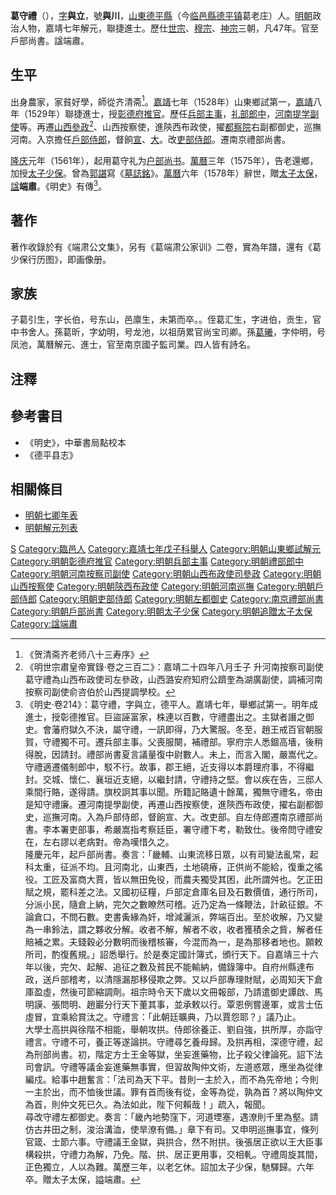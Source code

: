 {{明清人物信息框
| 姓名 = 葛守禮
| 原名 =
| 圖片名稱= 
| 圖片大小 =
| 圖片說明 = 
| 最高職務 = 太子少保戶部尚書
| 國家 = 大明 
| 爵位 =
| 籍貫 = 山東濟南府德州德平縣
| 族裔 = 
| 字號 = 字與立，號與川
| 諡號 = 端肅
| 出生日期 = 弘治十五年（1502年）
| 出生地點 =
| 逝世日期 = 萬曆六年（1578年）
| 逝世地點 =
| 墓葬 =
| 配偶 = 
| 親屬 = 孫 [[葛曦|葛曦]]
| 出身 =
* 嘉靖七年戊子科山東鄉試第一名舉人
* 嘉靖八年己丑科進士出身
| 經歷 =
| 著作 =  
}}

'''葛守禮'''（{{bd|1502年||1578年|catIdx=G葛}}），[[表字|字]]'''與立'''，號'''與川'''，[[山東|山東]][[德平縣|德平縣]]（今[[临邑縣|临邑縣]][[德平镇|德平镇]]葛老庄）人。[[明朝|明朝]]政治人物，嘉靖七年解元，聯捷進士。歷仕[[明世宗|世宗]]、[[明穆宗|穆宗]]、[[明神宗|神宗]]三朝，凡47年。官至戶部尚書。諡端肅。

==生平==
出身農家，家貧好學，師從齐清斋<ref>《贺清斋齐老师八十三寿序》</ref>。[[嘉靖|嘉靖]]七年（1528年）山東鄉試第一，[[嘉靖|嘉靖]]八年（1529年）聯捷進士，授[[彰德府|彰德府]][[推官|推官]]。歷任[[兵部|兵部]][[主事|主事]]，[[礼部|礼部]][[郎中|郎中]]，[[河南|河南]][[提学副使|提学副使]]等。再遷[[山西|山西]][[參政|參政]]<ref>《明世宗肅皇帝實錄·卷之三百二》：嘉靖二十四年八月壬子 升河南按察司副使葛守禮為山西布政使司左參政，山西潞安府知府公躋奎為湖廣副使，調補河南按察司副使俞咨伯於山西提調學校。</ref>、山西按察使，進陝西布政使，擢[[都察院|都察院]]右副都御史，巡撫河南。入京擔任[[戶部侍郎|戶部侍郎]]，督餉[[宣府|宣]]、[[大同|大]]。改[[吏部侍郎|吏部侍郎]]。遷南京禮部尚書。

[[隆庆_(明朝)|隆庆]]元年（1561年），起用葛守礼为[[户部尚书|户部尚书]]。[[萬曆|萬曆]]三年（1575年），告老還鄉，加授[[太子少保|太子少保]]。曾為[[郭諶|郭諶]]寫《[[墓誌銘|墓誌銘]]》。[[萬曆|萬曆]]六年（1578年）辭世，贈[[太子太保|太子太保]]，[[諡|諡]]'''端肅'''。《明史》有傳<ref>《明史·卷214》：葛守禮，字與立，德平人。嘉靖七年，舉鄉試第一。明年成進士，授彰德推官。巨盜誣富家，株連以百數，守禮盡出之。主獄者譖之御史。會藩府獄久不決，屬守禮，一訊即得，乃大驚服。冬至，趙王戒百官朝服賀，守禮獨不可。遷兵部主事。父喪服闋，補禮部。寧府宗人悉錮高墻，後稍得脫，因請封。禮部尚書夏言議量復中尉數人。未上，而言入閣，嚴嵩代之。守禮適遷儀制郎中，駁不行。故事，郡王絕，近支得以本爵理府事，不得繼封。交城、懷仁、襄垣近支絕，以繼封請，守禮持之堅。會以疾在告，三邸人乘間行賂，遂得請。旗校詗其事以聞。所籍記賂遺十餘萬，獨無守禮名，帝由是知守禮廉。遷河南提學副使，再遷山西按察使，進陝西布政使，擢右副都御史，巡撫河南。入為戶部侍郎，督餉宣、大。改吏部。自左侍郎遷南京禮部尚書。李本署吏部事，希嚴嵩指考察廷臣，署守禮下考，勒致仕。後帝問守禮安在，左右謬以老病對。帝為嘆惜久之。<br>隆慶元年，起戶部尚書。奏言：「畿輔、山東流移日眾，以有司變法亂常，起科太重，征派不均。且河南北，山東西，土地磽瘠，正供尚不能給，復重之徭役。工匠及富商大賈，皆以無田免役，而農夫獨受其困，此所謂舛也。乞正田賦之規，罷科差之法。又國初征糧，戶部定倉庫名目及石數價值，通行所司，分派小民，隨倉上納，完欠之數瞭然可稽。近乃定為一條鞭法，計畝征銀。不論倉口，不問石數。吏書夤緣為奸，增減灑派，弊端百出。至於收解，乃又變為一串鈴法，謂之夥收分解。收者不解，解者不收，收者獲積余之貲，解者任賠補之累。夫錢穀必分數明而後稽核審，今混而為一，是為那移者地也。願敕所司，酌復舊規。」詔悉舉行。於是奏定國計簿式，頒行天下。自嘉靖三十六年以後，完欠、起解、追征之數及貧民不能輸納，備錄簿中。自府州縣達布政，送戶部稽考，以清隱漏那移侵欺之弊。又以戶部專理財賦，必周知天下倉庫盈虛，然後可節縮調劑。祖宗時令天下歲以文冊報部，乃請遣御史譚啟、馬明謨、張問明、趙巖分行天下董其事，並承敕以行。覃恩例嘗邊軍，或言士伍虛冒，宜乘給賞汰之。守禮言：「此朝廷曠典，乃以賈怨耶？」議乃止。<br>大學士高拱與徐階不相能，舉朝攻拱。侍郎徐養正、劉自強，拱所厚，亦詣守禮言。守禮不可，養正等遂論拱。守禮尋乞養母歸。及拱再相，深德守禮，起為刑部尚書。初，階定方士王金等獄，坐妄進藥物，比子殺父律論死。詔下法司會訊。守禮等議金妄進藥無事實，但習故陶仲文術，左道惑眾，應坐為從律編戍。給事中趙奮言：「法司為天下平。昔則一主於入，而不為先帝地；今則一主於出，而不恤後世議。罪有首而後有從，金等為從，孰為首？將以陶仲文為首，則仲文死已久。為法如此，陛下何賴哉！」疏入，報聞。<br>尋改守禮左都御史。奏言：「畿內地勢窪下，河道堙塞，遇潦則千里為壑。請仿古井田之制，浚治溝洫，使旱潦有備。」章下有司。又申明巡撫事宜，條列官箴、士節六事。守禮議王金獄，與拱合，然不附拱。後張居正欲以王大臣事構殺拱，守禮力為解，乃免。階、拱、居正更用事，交相軋。守禮周旋其間，正色獨立，人以為難。萬歷三年，以老乞休。詔加太子少保，馳驛歸。六年卒。贈太子太保，謚端肅。</ref>。

==著作==
著作收錄於有《端肃公文集》，另有《葛端肃公家训》二卷，實為年譜，還有《葛少保行历图》，即画像册。

==家族==
子葛引生，字长伯，号东山，邑廪生，未第而卒。。侄葛汇生，字进伯，贡生，官中书舍人。孫葛昕，字幼明，号龙池，以祖荫累官尚宝司卿。孫[[葛曦|葛曦]]，字仲明，号凤池，萬曆解元、進士，官至南京國子監司業。四人皆有詩名。

==注釋==
{{reflist}}

==參考書目==
* 《明史》，中華書局點校本
* 《德平县志》

==相關條目==
*[[明朝七卿年表|明朝七卿年表]]
*[[明朝解元列表|明朝解元列表]]

{{嘉靖八年己丑科殿試金榜}}

{{Authority control}}

{{DEFAULTSORT:Ge葛}}
[[Category:葛姓|S]]
[[Category:臨邑人|Category:臨邑人]]
[[Category:嘉靖七年戊子科舉人|Category:嘉靖七年戊子科舉人]]
[[Category:明朝山東鄉試解元|Category:明朝山東鄉試解元]]
[[Category:明朝彰德府推官|Category:明朝彰德府推官]]
[[Category:明朝兵部主事|Category:明朝兵部主事]]
[[Category:明朝禮部郎中|Category:明朝禮部郎中]]
[[Category:明朝河南按察司副使|Category:明朝河南按察司副使]]
[[Category:明朝山西布政使司參政|Category:明朝山西布政使司參政]]
[[Category:明朝山西按察使|Category:明朝山西按察使]]
[[Category:明朝陝西布政使|Category:明朝陝西布政使]]
[[Category:明朝河南巡撫|Category:明朝河南巡撫]]
[[Category:明朝戶部侍郎|Category:明朝戶部侍郎]]
[[Category:明朝吏部侍郎|Category:明朝吏部侍郎]]
[[Category:明朝左都御史|Category:明朝左都御史]]
[[Category:南京禮部尚書|Category:南京禮部尚書]]
[[Category:明朝戶部尚書|Category:明朝戶部尚書]]
[[Category:明朝太子少保|Category:明朝太子少保]]
[[Category:明朝追贈太子太保|Category:明朝追贈太子太保]]
[[Category:諡端肅|Category:諡端肅]]